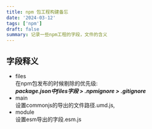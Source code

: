 ```yaml
---
title: npm 包工程构建备忘
date: '2024-03-12'
tags: ['npm']
draft: false
summary: 记录一些npm工程的字段，文件的含义
---
```


## 字段释义
- files  
在npm包发布的时候剔除的优先级:  
***package.json中files字段 > .npmignore > .gitignore***
- main  
设置commonjs的导出的文件路径.umd.js, 
- module  
设置esm导出的字段.esm.js